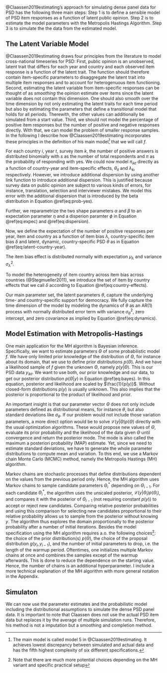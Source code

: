 @Claassen2019estimating's approach for simulating dense panel data for PSD has the following three main steps: Step 1 is to define a sensible model of PSD item responses as a function of latent public opinion. Step 2 is to estimate the model parameters with the Metropolis Hastings Algorithm. Step 3 is to simulate the the data from the estimated model.

## The Latent Variable Model

@Claassen2019estimating draws four principles from the literature to model cross-national timeseries for PSD: First, public opinion is an unobserved, latent trait that differs for each year and country and each observed item response is a function of the latent trait. The function should therefore contain item-specific parameters to disaggregate the latent trait into multiple item responses and to account for heterogenuous item functioning. Second, estimating the latent variable from item-specific responses can be thought of as *smoothing* the opinion estimate over items since the latent variable does not contain this dimension. One should also smooth over the time dimension by not only estimating the latent traits for each time period but also by estimating the parameters that define a transitional model that holds for all periods. Therewith, the other values can additionally be simulated from a start value. Third, we should not model the percentage of positive item responses but the number of positive and negative responses directly. With that, we can model the problem of smaller response samples. In the following I describe how @Claassen2019estimating incorporates these principles in the definition of his main model^[The main model is called model 5 in @Claassen2019estimating. It achieves lowest discrepancy between simulated and actual data and has the fifth highest complexity of six different specifications.] that we will call $f$.\newline


\noindent
For each country $i$, year $t$, survey item $k$, the number of positive answers is distributed binomially with $s$ as the number of total respondents and $\pi$ as the probability of responding with yes.
\begin{equation}
(\#eq:num-resp)
y_{ikt} \sim \text{Binomial}(s_{ikt}, \pi_{ikt})
\end{equation}
We could now model $\pi_{ikt}$ directly as a function of country-year and item-specific effects, $\theta_{it}$ and $\lambda_k$, respectively. However, we introduce additional dispersion by using another link function to introduce additional dispersion. This is justified because survey data on public opinion are subject to various kinds of errors, for instance, translation, selection and interviewer mistakes. We model this error with the additional dispersion that is introduced by the beta distribution in Equation \@ref(eq:prob-yes).

\begin{equation}
(\#eq:prob-yes)
\pi_{ikt} \sim \text{Beta}(\alpha_{ikt}, \pi_{ikt})
\end{equation}

\noindent
Further, we reparametrize the two shape parameters $\alpha$ and $\beta$ to an expectation parameter $\eta$ and a disperion paramter $\phi$ in Equation \@ref(eq:expec) and \@ref(eq:dispersion).

\begin{equation}
(\#eq:expec)
\alpha_{ikt} = \phi \eta_{ikt}
\end{equation}

\begin{equation}
(\#eq:dispersion)
\beta_{ikt} = \phi (1 - \eta_{ikt})
\end{equation}

\noindent
Now, we define the expectation of the number of positive responses per year, item and country as a function of item bias $\lambda$, country-specific item bias $\delta$ and latent, dynamic, country-specific PSD $\theta$ as in Equation \@ref(eq:latent-country-year).

\begin{equation}
(\#eq:latent-country-year)
\eta_{ikt} = \text{logit}^{-1}(\lambda_k + \delta_{ik} + \theta_{it})
\end{equation}

\noindent
The item bias effect is distributed normally with expectation $\mu_{\lambda}$ and variance $\sigma_{\lambda}^2$. 

\begin{equation}
(\#eq:item-intercept)
\lambda_k = \mathcal{N}(\mu_{\lambda}, \sigma_{\lambda}^2)
\end{equation}

\noindent
To model the heterogeneity of item country across item bias across countries (@Stegmueller2011), we introduce the set of item by country effects that we call $\delta$ according to Equation \@ref(eq:country-effects).

\begin{equation}
(\#eq:country-effects)
\delta_k = \mathcal{N}(0, \sigma_{\delta}^2)
\end{equation}

\noindent
Our main parameter set, the latent parameters $\theta$, capture the underlying time- and country-specific support for democracy. We fully capture the time dimension of the model by modeling the dynamics of $\theta$ as an AR(1) process with normally distributed error term with variance $\sigma_{\theta}^2$, zero intercept, and zero covariance as implied by Equation \@ref(eq:dynamics).

\begin{equation}
(\#eq:dynamics)
\theta_{it} = \mathcal{N}(\theta_{i,t-1}, \sigma_{\theta}^2)
\end{equation}

## Model Estimation with Metropolis-Hastings

One main application for the MH algorithm is Bayesian inference. Specifically, we want to estimate parameters $\Theta$ of some probabilistic model $f$. We have only limited prior knowledge of the distribution of $\Theta$, for instance about its domain, that we use to define prior distributions $p(\Theta)$. And we have a likelihood sample of $f$ given the unknown $\Theta$, namely $p(y|\Theta)$. This is our PSD data $y_{ikt}$. We want to use both, our prior knowledge and our data, to get our posterior distribution $p(\Theta|y)$ in Equation \@ref(eq:bayes). In this equation, posterior and likelihood are scaled by $\frac{1}{p(y)}$. Without closed-form distributions $p(y)$ is usually unknown. This also implies that the posterior is proportional to the product of likelihood and prior.

\begin{equation}
(\#eq:bayes)
p(\Theta|y) = \frac{\mathcal{L}(y|\Theta)p(\Theta)}{p(y)} \propto \mathcal{L}(y|\Theta)p(\Theta)
\end{equation}

\noindent
An important insight is that our parameter vector $\Theta$ does not only include
parameters defined as distributional means, for instance $\theta$, but also
standard deviations like $\sigma_{\theta}$. If our problem would not include those
variation parameters, a more direct option would be to solve $\mathcal{L}(y|\Theta)p(\Theta)$ directly with the usual optimization algorithms. These would
propose new values of $\Theta$, evaluate its prior probability and the likelihood of
the data given $\Theta$ until convergence and return the posterior mode. The mode is also called the maximum a posteriori probability (MAP) estimate. Yet, since we need to estimate standard deviations, 
we have to generate the whole parameter distributions to compute mean and variation. To this end, we use a Markov chain Monte Carlo (MCMC) method, namely the Metropolis Hastings (MH) algorithm.

Markov chains are stochastic processes that define distributions dependent on the values from the previous period only. Hence, the MH algorithm uses Markov chains to sample candidate parameters $\Theta_i^*$ depending on $\Theta_{i-1}$. For each candidate $\Theta_i^*$, the algorithm uses the unscaled posterior, $\mathcal{L}(y|\Theta_i)p(\Theta_i)$, and compares it with the posterior of $\Theta_{i-1}$ (not requiring constant $p(y)$) to accept or reject new candidates. Comparing relative posterior probabilities and using this comparison for selecting new candidates proportional to their relative probability allows us to sample from the posterior without knowing $y$. The algorithm thus explores the domain proportionally to the posterior probability after a number of initial iterations. Besides the model specification using the MH algorithm requires a.o. the following choices^[Note that there are much more potential choices depending on the MH variant and specific practical setup]: the choice of the prior distribution(s) $p(\Theta)$, the choice of the proposal distribution $g(y_i, y_{i-1})$, and the number of initial parameters to drop, i.e. the length of the warmup period. Oftentimes, one initializes multiple Markov chains at once and combines the samples except of the warmup afterwards. This is done to reduce the dependence on the starting value. Hence, the number of chains is an additional hyperparameter. I include a more technical explanation of the MH algorithm with more general notation in the Appendix.

## Simulaton

We can now use the parameter estimates and the probabilistic model including the distributional assumptions to simulate the dense PSD panel data. It is important to note that Claassen does not use the actual PSD item data but replaces it by the average of multiple simulation runs. Therefore, his method is not a imputation but a smoothing and completion method.
